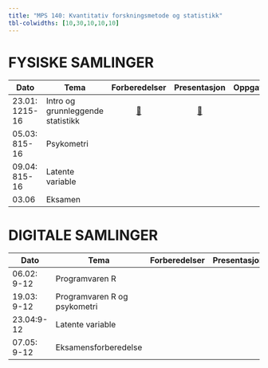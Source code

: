 ```yaml
---
title: "MPS 140: Kvantitativ forskningsmetode og statistikk"
tbl-colwidths: [10,30,10,10,10]
---
```


# FYSISKE SAMLINGER

<!-- [📖](samlinger/samling1.qmd "Samling 1")  -->

<!-- [📖](samlinger/samling2.qmd "Samling 2") -->

::: column-screen-inset-right
| Dato           | Tema                              |              Forberedelser               | Presentasjon | Oppgaver |
|---------------|---------------|:-------------:|:-------------:|:-------------:|
| 23.01: 1215-16 | Intro og grunnleggende statistikk | [📖](samlinger/samling1.qmd "Samling 1") |    [📖](slides/slides1.qmd "Foiler 1")          |          |
| 05.03: 815-16  | Psykometri                        |                                          |              |          |
| 09.04: 815-16  | Latente variable                  |                                          |              |          |
| 03.06          | Eksamen                           |                                          |              |          |
:::

# DIGITALE SAMLINGER

::: column-screen-inset-right
| Dato        | Tema                         | Forberedelser | Presentasjon | Oppgaver |
|---------------|---------------|:-------------:|:-------------:|:-------------:|
| 06.02: 9-12 | Programvaren R               |               |              |          |
| 19.03: 9-12 | Programvaren R og psykometri |               |              |          |
| 23.04:9-12  | Latente variable             |               |              |          |
| 07.05: 9-12 | Eksamensforberedelse         |               |              |          |
:::
